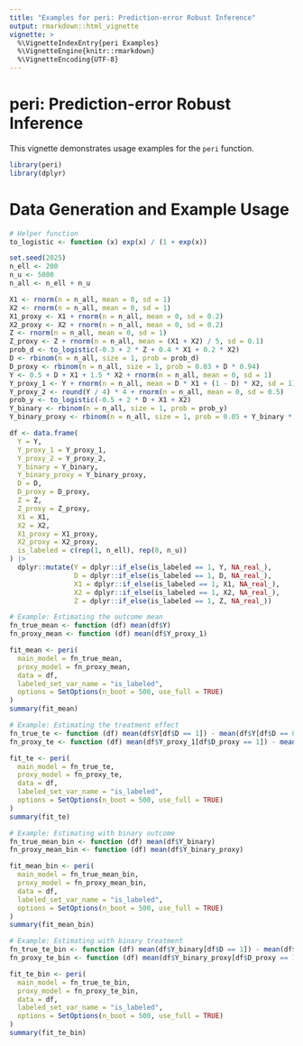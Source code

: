 ```yaml
---
title: "Examples for peri: Prediction-error Robust Inference"
output: rmarkdown::html_vignette
vignette: >
  %\VignetteIndexEntry{peri Examples}
  %\VignetteEngine{knitr::rmarkdown}
  %\VignetteEncoding{UTF-8}
---
```


# peri: Prediction-error Robust Inference

This vignette demonstrates usage examples for the `peri` function.

```r
library(peri)
library(dplyr)
```

# Data Generation and Example Usage

```r
# Helper function
to_logistic <- function (x) exp(x) / (1 + exp(x))

set.seed(2025)
n_ell <- 200
n_u <- 5000
n_all <- n_ell + n_u

X1 <- rnorm(n = n_all, mean = 0, sd = 1)
X2 <- rnorm(n = n_all, mean = 0, sd = 1)
X1_proxy <- X1 + rnorm(n = n_all, mean = 0, sd = 0.2)
X2_proxy <- X2 + rnorm(n = n_all, mean = 0, sd = 0.2)
Z <- rnorm(n = n_all, mean = 0, sd = 1)
Z_proxy <- Z + rnorm(n = n_all, mean = (X1 + X2) / 5, sd = 0.1)
prob_d <- to_logistic(-0.3 + 2 * Z + 0.4 * X1 + 0.2 * X2)
D <- rbinom(n = n_all, size = 1, prob = prob_d)
D_proxy <- rbinom(n = n_all, size = 1, prob = 0.03 + D * 0.94)
Y <- 0.5 + D + X1 + 1.5 * X2 + rnorm(n = n_all, mean = 0, sd = 1)
Y_proxy_1 <- Y + rnorm(n = n_all, mean = D * X1 + (1 - D) * X2, sd = 1)
Y_proxy_2 <- round(Y / 4) * 4 + rnorm(n = n_all, mean = 0, sd = 0.5)
prob_y <- to_logistic(-0.5 + 2 * D + X1 + X2)
Y_binary <- rbinom(n = n_all, size = 1, prob = prob_y)
Y_binary_proxy <- rbinom(n = n_all, size = 1, prob = 0.05 + Y_binary * 0.9)

df <- data.frame(
  Y = Y,
  Y_proxy_1 = Y_proxy_1,
  Y_proxy_2 = Y_proxy_2,
  Y_binary = Y_binary,
  Y_binary_proxy = Y_binary_proxy,
  D = D,
  D_proxy = D_proxy,
  Z = Z,
  Z_proxy = Z_proxy,
  X1 = X1,
  X2 = X2,
  X1_proxy = X1_proxy,
  X2_proxy = X2_proxy,
  is_labeled = c(rep(1, n_ell), rep(0, n_u))
) |> 
  dplyr::mutate(Y = dplyr::if_else(is_labeled == 1, Y, NA_real_),
                D = dplyr::if_else(is_labeled == 1, D, NA_real_),
                X1 = dplyr::if_else(is_labeled == 1, X1, NA_real_),
                X2 = dplyr::if_else(is_labeled == 1, X2, NA_real_),
                Z = dplyr::if_else(is_labeled == 1, Z, NA_real_))

# Example: Estimating the outcome mean
fn_true_mean <- function (df) mean(df$Y)
fn_proxy_mean <- function (df) mean(df$Y_proxy_1)

fit_mean <- peri(
  main_model = fn_true_mean,
  proxy_model = fn_proxy_mean,
  data = df,
  labeled_set_var_name = "is_labeled",
  options = SetOptions(n_boot = 500, use_full = TRUE)
)
summary(fit_mean)

# Example: Estimating the treatment effect
fn_true_te <- function (df) mean(df$Y[df$D == 1]) - mean(df$Y[df$D == 0])
fn_proxy_te <- function (df) mean(df$Y_proxy_1[df$D_proxy == 1]) - mean(df$Y_proxy_1[df$D_proxy == 0])

fit_te <- peri(
  main_model = fn_true_te,
  proxy_model = fn_proxy_te,
  data = df,
  labeled_set_var_name = "is_labeled",
  options = SetOptions(n_boot = 500, use_full = TRUE)
)
summary(fit_te)

# Example: Estimating with binary outcome
fn_true_mean_bin <- function (df) mean(df$Y_binary)
fn_proxy_mean_bin <- function (df) mean(df$Y_binary_proxy)

fit_mean_bin <- peri(
  main_model = fn_true_mean_bin,
  proxy_model = fn_proxy_mean_bin,
  data = df,
  labeled_set_var_name = "is_labeled",
  options = SetOptions(n_boot = 500, use_full = TRUE)
)
summary(fit_mean_bin)

# Example: Estimating with binary treatment
fn_true_te_bin <- function (df) mean(df$Y_binary[df$D == 1]) - mean(df$Y_binary[df$D == 0])
fn_proxy_te_bin <- function (df) mean(df$Y_binary_proxy[df$D_proxy == 1]) - mean(df$Y_binary_proxy[df$D_proxy == 0])

fit_te_bin <- peri(
  main_model = fn_true_te_bin,
  proxy_model = fn_proxy_te_bin,
  data = df,
  labeled_set_var_name = "is_labeled",
  options = SetOptions(n_boot = 500, use_full = TRUE)
)
summary(fit_te_bin)
```


